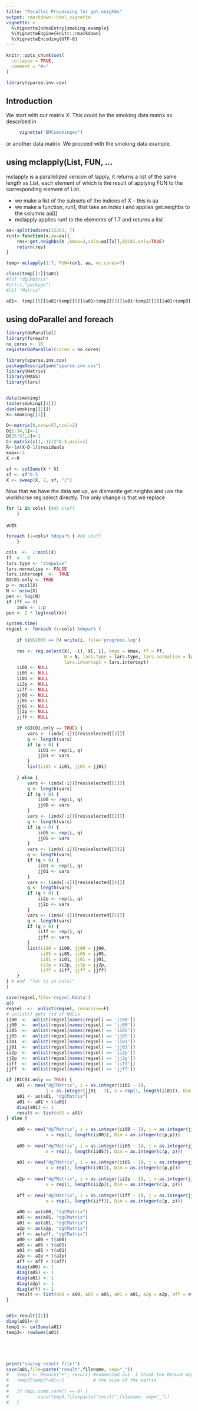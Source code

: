 ```yaml
---
title: "Parallel Processing for get.neighbs"
output: rmarkdown::html_vignette
vignette: >
  %\VignetteIndexEntry{smoking-example}
  %\VignetteEngine{knitr::rmarkdown}
  %\VignetteEncoding{UTF-8}
---
```


```r
knitr::opts_chunk$set(
  collapse = TRUE,
  comment = "#>"
)
```

```r
library(sparse.inv.cov)
```

## Introduction

We start with our matrix $X$.
This could be the smoking data matrix as described in 

```r
     vignette("BMCsmokingex")
```
or another data matrix. We proceed with the smoking data example.


## using mclapply(List, FUN, ...

mclapply is a parallelized version of lapply, it returns a list of the same length as List, each element of which is the
result of applying FUN to the corresponding element of List. 

- we make a list of the subsets of the indices of X -- this is aa 
- we make a function, run1, that take an index i and  applies get.neighbs to the columns aa[i]
- mclapply applies run1 to the elements of  1:7 and returns a list

```r
aa<-splitIndices(22283, 7)
run1<-function(x,aa=aa){
    res<-get.neighbs(X ,kmax=3,cols=aa[[x]],BIC01.only=TRUE)
    return(res)
}

temp<-mclapply(1:7, FUN=run1, aa, mc.cores=7)

class(temp[[1]]$a01)
#[1] "dgCMatrix"
#attr(,"package")
#[1] "Matrix"

a01<- temp[[5]]$a01+temp[[6]]$a01+temp2[[3]]$a01+temp2[[5]]$a01+temp3[[2]]$a01+temp3[[3]]$a01+temp4[[1]]$a01

```

## using doParallel and foreach


```r

library(doParallel)  
library(foreach)
no_cores <- 16
registerDoParallel(cores = no_cores)  

library(sparse.inv.cov)
packageDescription("sparse.inv.cov")
library(Matrix)
library(MASS)
library(lars)


data(smoking)
table(smoking[[1]])
dim(smoking[[2]])
X<-smoking[[2]]

D<-matrix(0,nrow=57,ncol=2)
D[1:34,1]<-1
D[35:57,2]<-1
C<-matrix(c(1,-1)/2^0.5,ncol=1)
R<-lm(X~D-1)$residuals
kmax<-3
X <-R

sf <- colSums(X * X)
sf <- sf^0.5
X <- sweep(X, 2, sf, "/")
```
Now that we have the data set up, we dismantle get.neighbs and use the workhorse
reg.select directly.
The only change is that we replace
```r
for (i in cols) {#do stuff
    }
```
with
```r
foreach (i=cols) %dopar% { #do stuff
    }
```


```r
    
cols  <-  1:ncol(X)
ff  <-  0
lars.type <- "stepwise"
lars.normalise <- FALSE
lars.intercept  <-  TRUE
BIC01.only <- TRUE
p <- ncol(X)
N <- nrow(X)
pen <- log(N)
if (ff == 0)
    indx <- 1:p
pen <- 2 * log(ncol(X))

system.time(
regsel <- foreach (i=cols) %dopar% {
    
    if (i%%1000 == 0) write(i, file='progress.log')
    
    res <- reg.select(X[, -i], X[, i], kmax = kmax, ff = ff,
                      N = N, lars.type = lars.type, lars.normalise = lars.normalise,
                      lars.intercept = lars.intercept)
    ii00 <- NULL
    ii05 <- NULL
    ii01 <- NULL
    ii2p <- NULL
    iiff <- NULL
    jj00 <- NULL
    jj05 <- NULL
    jj01 <- NULL
    jj2p <- NULL
    jjff <- NULL
    
    if (BIC01.only == TRUE) {
        vars <- (indx[-i])[res$selected[[3]]]
        q <- length(vars)
        if (q > 0) {
            ii01 <- rep(i, q)
            jj01 <- vars
        }
        list(ii01 = ii01, jj01 = jj01)
        
    } else {
        vars <- (indx[-i])[res$selected[[1]]]
        q <- length(vars)
        if (q > 0) {
            ii00 <- rep(i, q)
            jj00 <- vars
        }
        vars <- (indx[-i])[res$selected[[2]]]
        q <- length(vars)
        if (q > 0) {
            ii05 <- rep(i, q)
            jj05 <- vars
        }
        vars <- (indx[-i])[res$selected[[3]]]
        q <- length(vars)
        if (q > 0) {
            ii01 <- rep(i, q)
            jj01 <- vars
        }
        vars <- (indx[-i])[res$selected[[4]]]
        q <- length(vars)
        if (q > 0) {
            ii2p <- rep(i, q)
            jj2p <- vars
        }
        vars <- (indx[-i])[res$selected[[5]]]
        q <- length(vars)
        if (q > 0) {
            iiff <- rep(i, q)
            jjff <- vars
        }
        list(ii00 = ii00, jj00 = jj00,
             ii05 = ii05, jj05 = jj05,
             ii01 = ii01, jj01 = jj01,
             ii2p = ii2p, jj2p = jj2p,
             iiff = iiff, jjff = jjff)
    }
} # end  "for (i in cols)"
)

save(regsel,file='regsel.Rdata')
q()
regsel  <-  unlist(regsel, recursive=F)
# unlist() gets rid of NULLs
ii00  <-  unlist(regsel[names(regsel) == 'ii00'])
jj00  <-  unlist(regsel[names(regsel) == 'jj00'])
ii05  <-  unlist(regsel[names(regsel) == 'ii05'])
jj05  <-  unlist(regsel[names(regsel) == 'jj05'])
ii01  <-  unlist(regsel[names(regsel) == 'ii01'])
jj01  <-  unlist(regsel[names(regsel) == 'jj01'])
ii2p  <-  unlist(regsel[names(regsel) == 'ii2p'])
jj2p  <-  unlist(regsel[names(regsel) == 'jj2p'])
iiff  <-  unlist(regsel[names(regsel) == 'iiff'])
jjff  <-  unlist(regsel[names(regsel) == 'jjff'])

if (BIC01.only == TRUE) {
    a01 <- new("dgTMatrix", i = as.integer(ii01 - 1),
               j = as.integer(jj01 - 1), x = rep(1, length(ii01)), Dim = as.integer(c(p,p)))
    a01 <- as(a01, "dgCMatrix")
    a01 <- a01 + t(a01)
    diag(a01) <- 1
    result <- list(a01 = a01)
} else {
    
    a00 <- new("dgTMatrix", i = as.integer(ii00 - 1), j = as.integer(jj00 - 1),
               x = rep(1, length(ii00)), Dim = as.integer(c(p,p)))
    
    a05 <- new("dgTMatrix", i = as.integer(ii05 - 1), j = as.integer(jj05 -1),
               x = rep(1, length(ii05)), Dim = as.integer(c(p, p)))
    
    a01 <- new("dgTMatrix", i = as.integer(ii01 - 1), j = as.integer(jj01 - 1),
               x = rep(1, length(ii01)), Dim = as.integer(c(p,p)))
    
    a2p <- new("dgTMatrix", i = as.integer(ii2p - 1), j = as.integer(jj2p - 1),
               x = rep(1, length(ii2p)), Dim = as.integer(c(p, p)))
    
    aff <- new("dgTMatrix", i = as.integer(iiff - 1), j = as.integer(jjff - 1),
               x = rep(1, length(iiff)), Dim = as.integer(c(p, p)))
    
    a00 <- as(a00, "dgCMatrix")
    a05 <- as(a05, "dgCMatrix")
    a01 <- as(a01, "dgCMatrix")
    a2p <- as(a2p, "dgCMatrix")
    aff <- as(aff, "dgCMatrix")
    a00 <- a00 + t(a00)
    a05 <- a05 + t(a05)
    a01 <- a01 + t(a01)
    a2p <- a2p + t(a2p)
    aff <- aff + t(aff)
    diag(a00) <- 1
    diag(a05) <- 1
    diag(a01) <- 1
    diag(a2p) <- 1
    diag(aff) <- 1
    result <- list(a00 = a00, a05 = a05, a01 = a01, a2p = a2p, aff = aff)
}


a01<-result[[1]]
diag(a01)<-0
temp1 <- colSums(a01)
temp2<- rowSums(a01)





print("saving result file!")
save(a01,file=paste("result",filename, sep="_"))
#  	temp3 <- Reduce("+", result) #commented out. I think the Reduce may be having problems with
#  	temp3[temp3!=0]<-1           # the size of the matrix
#  
#  	if (mpi.comm.rank() == 0) {
#    		save(temp3,file=paste("result",filename, sep="_"))
#  	}



```
